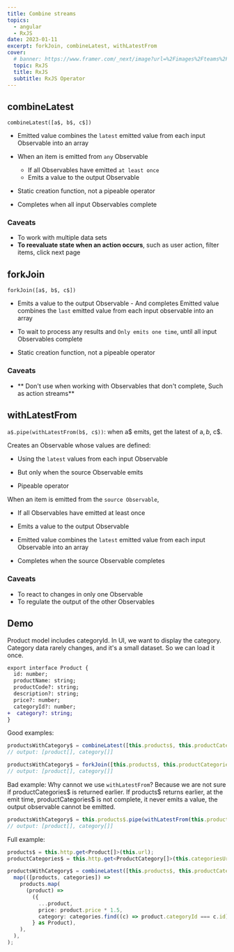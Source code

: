 ```yaml
---
title: Combine streams
topics:
  - angular
  - RxJS
date: 2023-01-11
excerpt: forkJoin, combineLatest, withLatestFrom
cover:
  # banner: https://www.framer.com/_next/image?url=%2Fimages%2Fteams%2FUI%402x.png&w=2820&q=96
  topic: RxJS
  title: RxJS
  subtitle: RxJS Operator
---
```


## combineLatest

`combineLatest([a$, b$, c$])`

- Emitted value combines the `latest` emitted value from each input Observable into an array

- When an item is emitted from `any` Observable

  - If all Observables have emitted `at least once`
  - Emits a value to the output Observable

- Static creation function, not a pipeable operator

- Completes when all input Observables complete

### Caveats

- To work with multiple data sets
- **To reevaluate state when an action occurs**, such as user action, filter items, click next page

## forkJoin

`forkJoin([a$, b$, c$])`

- Emits a value to the output Observable - And completes Emitted value combines the `last` emitted value from each input
  observable into an array

- To wait to process any results and `Only emits one time`, until all input Observables complete

- Static creation function, not a pipeable operator

### Caveats

- ** Don't use when working with Observables that don't complete, Such as action streams**

## withLatestFrom

`a$.pipe(withLatestFrom(b$, c$))`: when a$ emits, get the latest of a$, b$, c$.

Creates an Observable whose values are defined:

- Using the `latest` values from each input Observable
- But only when the source Observable emits

- Pipeable operator

When an item is emitted from the `source Observable`,

- If all Observables have emitted at least once
- Emits a value to the output Observable

- Emitted value combines the `latest` emitted value from each input Observable into an array

- Completes when the source Observable completes

### Caveats

- To react to changes in only one Observable
- To regulate the output of the other Observables

## Demo

Product model includes categoryId. In UI, we want to display the category. Category data rarely changes, and it's a
small dataset. So we can load it once.

```diff
export interface Product {
  id: number;
  productName: string;
  productCode?: string;
  description?: string;
  price?: number;
  categoryId?: number;
+  category?: string;
}
```

Good examples:

```ts
productsWithCategory$ = combineLatest([this.products$, this.productCategories$]);
// output: [product[], category[]]

productsWithCategory$ = forkJoin([this.products$, this.productCategories$]);
// output: [product[], category[]]
```

Bad example: Why cannot we use `withLatestFrom`? Because we are not sure if productCategories$ is returned earlier. If
products$ returns earlier, at the emit time, productCategories$ is not complete, it never emits a value, the output
observable cannot be emitted.

```ts
productsWithCategory$ = this.products$.pipe(withLatestFrom(this.productCategories$));
// output: [product[], category[]]
```

Full example:

```ts
products$ = this.http.get<Product[]>(this.url);
productCategories$ = this.http.get<ProductCategory[]>(this.categoriesUrl);

productsWithCategory$ = combineLatest([this.products$, this.productCategories$]).pipe(
  map(([products, categories]) =>
    products.map(
      (product) =>
        ({
          ...product,
          price: product.price * 1.5,
          category: categories.find((c) => product.categoryId === c.id).name,
        } as Product),
    ),
  ),
);
```

